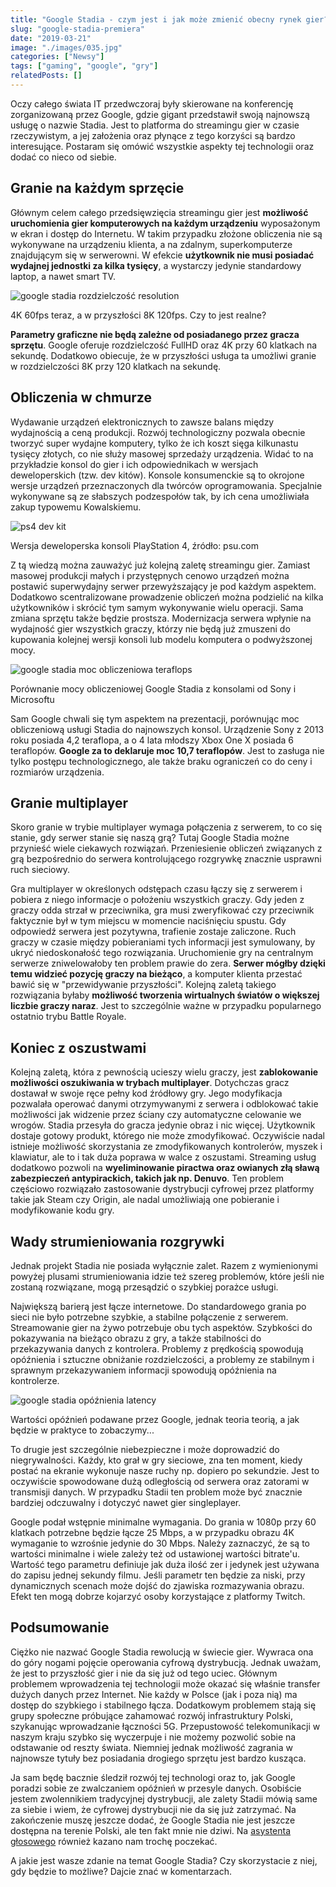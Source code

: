 ```yaml
---
title: "Google Stadia - czym jest i jak może zmienić obecny rynek gier?"
slug: "google-stadia-premiera"
date: "2019-03-21"
image: "./images/035.jpg"
categories: ["Newsy"]
tags: ["gaming", "google", "gry"]
relatedPosts: []
---
```


Oczy całego świata IT przedwczoraj były skierowane na konferencję zorganizowaną przez Google, gdzie gigant przedstawił swoją najnowszą usługę o nazwie Stadia. Jest to platforma do streamingu gier w czasie rzeczywistym, a jej założenia oraz płynące z tego korzyści są bardzo interesujące. Postaram się omówić wszystkie aspekty tej technologii oraz dodać co nieco od siebie.

## Granie na każdym sprzęcie

Głównym celem całego przedsięwzięcia streamingu gier jest **możliwość uruchomienia gier komputerowych na każdym urządzeniu** wyposażonym w ekran i dostęp do Internetu. W takim przypadku złożone obliczenia nie są wykonywane na urządzeniu klienta, a na zdalnym, superkomputerze znajdującym się w serwerowni. W efekcie **użytkownik nie musi posiadać wydajnej jednostki za kilka tysięcy**, a wystarczy jedynie standardowy laptop, a nawet smart TV.

![google stadia rozdzielczość resolution](images/stadia-screen.jpg)

<ImageDescription>4K 60fps teraz, a w przyszłości 8K 120fps. Czy to jest realne?</ImageDescription>

**Parametry graficzne nie będą zależne od posiadanego przez gracza sprzętu**. Google oferuje rozdzielczość FullHD oraz 4K przy 60 klatkach na sekundę. Dodatkowo obiecuje, że w przyszłości usługa ta umożliwi granie w rozdzielczości 8K przy 120 klatkach na sekundę.

## Obliczenia w chmurze

Wydawanie urządzeń elektronicznych to zawsze balans między wydajnością a ceną produkcji. Rozwój technologiczny pozwala obecnie tworzyć super wydajne komputery, tylko że ich koszt sięga kilkunastu tysięcy złotych, co nie służy masowej sprzedaży urządzenia. Widać to na przykładzie konsol do gier i ich odpowiednikach w wersjach deweloperskich (tzw. dev kitów). Konsole konsumenckie są to okrojone wersje urządzeń przeznaczonych dla twórców oprogramowania. Specjalnie wykonywane są ze słabszych podzespołów tak, by ich cena umożliwiała zakup typowemu Kowalskiemu.

![ps4 dev kit](images/ps4-dev-kit-psu-com.jpg)

<ImageDescription>Wersja deweloperska konsoli PlayStation 4, źródło: psu.com</ImageDescription>

Z tą wiedzą można zauważyć już kolejną zaletę streamingu gier. Zamiast masowej produkcji małych i przystępnych cenowo urządzeń można postawić superwydajny serwer przewyższający je pod każdym aspektem. Dodatkowo scentralizowane prowadzenie obliczeń można podzielić na kilka użytkowników i skrócić tym samym wykonywanie wielu operacji. Sama zmiana sprzętu także będzie prostsza. Modernizacja serwera wpłynie na wydajność gier wszystkich graczy, którzy nie będą już zmuszeni do kupowania kolejnej wersji konsoli lub modelu komputera o podwyższonej mocy.

![google stadia moc obliczeniowa teraflops](images/stadia-teraflops.jpg)

<ImageDescription>Porównanie mocy obliczeniowej Google Stadia z konsolami od Sony i Microsoftu</ImageDescription>

Sam Google chwali się tym aspektem na prezentacji, porównując moc obliczeniową usługi Stadia do najnowszych konsol. Urządzenie Sony z 2013 roku posiada 4,2 teraflopa, a o 4 lata młodszy Xbox One X posiada 6 teraflopów. **Google za to deklaruje moc 10,7 teraflopów**. Jest to zasługa nie tylko postępu technologicznego, ale także braku ograniczeń co do ceny i rozmiarów urządzenia.

## Granie multiplayer

Skoro granie w trybie multiplayer wymaga połączenia z serwerem, to co się stanie, gdy serwer stanie się naszą grą? Tutaj Google Stadia możne przynieść wiele ciekawych rozwiązań. Przeniesienie obliczeń związanych z grą bezpośrednio do serwera kontrolującego rozgrywkę znacznie usprawni ruch sieciowy.

Gra multiplayer w określonych odstępach czasu łączy się z serwerem i pobiera z niego informacje o położeniu wszystkich graczy. Gdy jeden z graczy odda strzał w przeciwnika, gra musi zweryfikować czy przeciwnik faktycznie był w tym miejscu w momencie naciśnięciu spustu. Gdy odpowiedź serwera jest pozytywna, trafienie zostaje zaliczone. Ruch graczy w czasie między pobieraniami tych informacji jest symulowany, by ukryć niedoskonałość tego rozwiązania. Uruchomienie gry na centralnym serwerze zniwelowałoby ten problem prawie do zera. **Serwer mógłby dzięki temu widzieć pozycję graczy na bieżąco**, a komputer klienta przestać bawić się w "przewidywanie przyszłości". Kolejną zaletą takiego rozwiązania byłaby **możliwość tworzenia wirtualnych światów o większej liczbie graczy naraz**. Jest to szczególnie ważne w przypadku popularnego ostatnio trybu Battle Royale.

## Koniec z oszustwami

Kolejną zaletą, która z pewnością ucieszy wielu graczy, jest **zablokowanie możliwości oszukiwania w trybach multiplayer**. Dotychczas gracz dostawał w swoje ręce pełny kod źródłowy gry. Jego modyfikacja pozwalała operować danymi otrzymywanymi z serwera i odblokować takie możliwości jak widzenie przez ściany czy automatyczne celowanie we wrogów. Stadia przesyła do gracza jedynie obraz i nic więcej. Użytkownik dostaje gotowy produkt, którego nie może zmodyfikować. Oczywiście nadal istnieje możliwość skorzystania ze zmodyfikowanych kontrolerów, myszek i klawiatur, ale to i tak duża poprawa w walce z oszustami. Streaming usług dodatkowo pozwoli na **wyeliminowanie piractwa oraz owianych złą sławą zabezpieczeń antypirackich, takich jak np. Denuvo**. Ten problem częściowo rozwiązało zastosowanie dystrybucji cyfrowej przez platformy takie jak Steam czy Origin, ale nadal umożliwiają one pobieranie i modyfikowanie kodu gry.

## Wady strumieniowania rozgrywki

Jednak projekt Stadia nie posiada wyłącznie zalet. Razem z wymienionymi powyżej plusami strumieniowania idzie też szereg problemów, które jeśli nie zostaną rozwiązane, mogą przesądzić o szybkiej porażce usługi.

Największą barierą jest łącze internetowe. Do standardowego grania po sieci nie było potrzebne szybkie, a stabilne połączenie z serwerem. Streamowanie gier na żywo potrzebuje obu tych aspektów. Szybkości do pokazywania na bieżąco obrazu z gry, a także stabilności do przekazywania danych z kontrolera. Problemy z prędkością spowodują opóźnienia i sztuczne obniżanie rozdzielczości, a problemy ze stabilnym i sprawnym przekazywaniem informacji spowodują opóźnienia na kontrolerze.

![google stadia opóźnienia latency](images/stadia-latency.jpg)

<ImageDescription>Wartości opóźnień podawane przez Google, jednak teoria teorią, a jak będzie w praktyce to zobaczymy...</ImageDescription>

To drugie jest szczególnie niebezpieczne i może doprowadzić do niegrywalności. Każdy, kto grał w gry sieciowe, zna ten moment, kiedy postać na ekranie wykonuje nasze ruchy np. dopiero po sekundzie. Jest to oczywiście spowodowane dużą odległością od serwera oraz zatorami w transmisji danych. W przypadku Stadii ten problem może być znacznie bardziej odczuwalny i dotyczyć nawet gier singleplayer.

Google podał wstępnie minimalne wymagania. Do grania w 1080p przy 60 klatkach potrzebne będzie łącze 25 Mbps, a w przypadku obrazu 4K wymaganie to wzrośnie jedynie do 30 Mbps. Należy zaznaczyć, że są to wartości minimalne i wiele zależy też od ustawionej wartości bitrate'u. Wartość tego parametru definiuje jak duża ilość zer i jedynek jest używana do zapisu jednej sekundy filmu. Jeśli parametr ten będzie za niski, przy dynamicznych scenach może dojść do zjawiska rozmazywania obrazu. Efekt ten mogą dobrze kojarzyć osoby korzystające z platformy Twitch.

## Podsumowanie

Ciężko nie nazwać Google Stadia rewolucją w świecie gier. Wywraca ona do góry nogami pojęcie operowania cyfrową dystrybucją. Jednak uważam, że jest to przyszłość gier i nie da się już od tego uciec. Głównym problemem wprowadzenia tej technologii może okazać się właśnie transfer dużych danych przez Internet. Nie każdy w Polsce (jak i poza nią) ma dostęp do szybkiego i stabilnego łącza. Dodatkowym problemem stają się grupy społeczne próbujące zahamować rozwój infrastruktury Polski, szykanując wprowadzanie łączności 5G. Przepustowość telekomunikacji w naszym kraju szybko się wyczerpuje i nie możemy pozwolić sobie na odstawanie od reszty świata. Niemniej jednak możliwość zagrania w najnowsze tytuły bez posiadania drogiego sprzętu jest bardzo kusząca.

Ja sam będę bacznie śledził rozwój tej technologi oraz to, jak Google poradzi sobie ze zwalczaniem opóźnień w przesyle danych. Osobiście jestem zwolennikiem tradycyjnej dystrybucji, ale zalety Stadii mówią same za siebie i wiem, że cyfrowej dystrybucji nie da się już zatrzymać. Na zakończenie muszę jeszcze dodać, że Google Stadia nie jest jeszcze dostępna na terenie Polski, ale ten fakt mnie nie dziwi. Na [asystenta głosowego](/testowalem-google-assistant-po-polsku/) również kazano nam trochę poczekać.

A jakie jest wasze zdanie na temat Google Stadia? Czy skorzystacie z niej, gdy będzie to możliwe? Dajcie znać w komentarzach.
